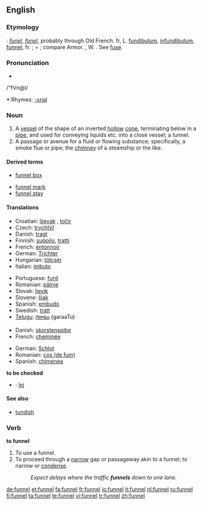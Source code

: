 ==English==
{{wikipedia}}
===Etymology===
{{OE.}}: ''[[funel]]'', ''[[fonel]]'', probably through Old French. fr, L.
[[fundibulum]], [[infundibulum]], [[funnel]], fr. {{term|infundere||to pour in}};
{{term|in||in}} + {{term|fundere||to pour}}; compare Armor. {{term|founil||funnel}}, W. {{term|ffynel||air hole, chimney}}. See [[fuse]].

===Pronunciation===
*{{audio|en-us-funnel.ogg|Audio (US)}}
/"fVn@l/
*:Rhymes: [[Rhymes:English:-ʌnəl|-ʌnəl]]

===Noun===
{{en-noun}}

# A [[vessel]] of the shape of an inverted [[hollow]] [[cone]], terminating below in a [[pipe]], and used for conveying liquids etc. into a close vessel; a tunnel.
# A passage or avenue for a fluid or flowing substance; specifically, a smoke flue or pipe; the [[chimney]] of a steamship or the like.

====Derived terms====
*[[funnel box]]
<!-- (Mining), an apparatus for collecting finely
crushed ore from water. --Knight.
-->
*[[funnel mark]]
*[[funnel stay]]
<!-- (Naut.), one of the ropes or rods steadying a
steamer's funnel.-->

====Translations====
{{trans-top|vessel used to pour liquids}}
*Croatian: [[lijevak]] {{f}}, [[točir]] {{m}}
*Czech: [[trychtýř]] {{m}}
*Danish: [[tragt]] {{c}}
*Finnish: [[suppilo]], [[tratti]]
*French: [[entonnoir]] {{m}}
*German: [[Trichter]] {{m}}
*Hungarian: [[tölcsér]]
*Italian: [[imbuto]] {{m}}
{{trans-mid}}
*Portuguese: [[funil]] {{m}}
*Romanian: [[pâlnie]] {{f}}
*Slovak: [[lievik]] {{m}}
*Slovene: [[lijak]] {{m}}
*Spanish: [[embudo]] {{m}}
*Swedish: [[tratt]] {{c}}
*[[Telugu]]: [[గరాటు]] (garaaTu)
{{trans-bottom}}

{{trans-top|passage or avenue for a fluid or flowing substance}}
*Danish: [[skorstenspibe]] {{c}}
*French: [[cheminée]] {{f}}
{{trans-mid}}
*German: [[Schlot]] {{m}}
*Romanian: [[cos|cos (de fum)]] {{m}}
*Spanish: [[chimenea]] {{f}}
{{trans-bottom}}

'''to be checked'''
*{{ttbc|Polish}}: [[lej]] {{m}}

====See also====
*[[tundish]]

===Verb===
'''to funnel'''

# To use a funnel.
# To proceed through a [[narrow]] gap or passageway akin to a funnel; to narrow or [[condense]].
#:''Expect delays where the traffic '''funnels''' down to one lane.''

[[de:funnel]]
[[et:funnel]]
[[fa:funnel]]
[[fr:funnel]]
[[io:funnel]]
[[it:funnel]]
[[nl:funnel]]
[[ru:funnel]]
[[fi:funnel]]
[[ta:funnel]]
[[te:funnel]]
[[vi:funnel]]
[[tr:funnel]]
[[zh:funnel]]